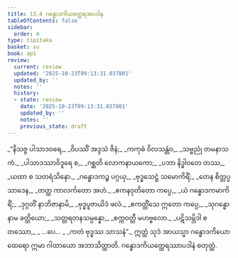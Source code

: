 ```yaml
---
title: 13.4 ဂန္ဓောဒကိယတ္ထေရအပဒါန
tableOfContents: false
sidebar:
  order: 4
type: tipitaka
basket: su
book: ap1
review:
  current: review
  updated: '2025-10-23T09:13:31.037801'
  updated_by: ''
  notes: ''
  history:
  - state: review
    date: '2025-10-23T09:13:31.037801'
    updated_by: ''
    notes: ''
    previous_state: draft
---
```



<ReviewStatus review={frontmatter.review} showDetails={true} />

<HypothesisAnnotation frontmatter={frontmatter} />

<DynamicBreadcrumb />

<Division number="35" book="ap1" e="ch" v="20" p="173">

<Paragraph number="2094" type="verses" book="ap1">
_“နိသဇ္ဇ ပါသာဒဝရေ,_  
_ဝိပဿိံ အဒ္ဒသံ ဇိနံ;_  
_ကကုဓံ ဝိလသန္တံဝ,_  
_သဗ္ဗညုံ တမနာသကံ._  

</Paragraph>

</Division>
<Division number="36" book="ap1" e="ch" v="20" p="173">

<Paragraph number="2095" type="verses" book="ap1">
_ပါသာဒဿာဝိဒူရေ စ,_  
_ဂစ္ဆတိ လောကနာယကော;_  
_ပဘာ နိဒ္ဓါဝတေ တဿ,_  
_ယထာ စ သတရံသိနော._  

</Paragraph>

</Division>
<Division number="37" book="ap1" e="ch" v="20" p="173">

<Paragraph number="2096" type="verses" book="ap1">
_ဂန္ဓောဒကဉ္စ ပဂ္ဂယှ,_  
_ဗုဒ္ဓသေဋ္ဌံ သမောကိရိံ;_  
_တေန စိတ္တပ္ပသာဒေန,_  
_တတ္ထ ကာလင်္ကတော အဟံ._  

</Paragraph>

</Division>
<Division number="38" book="ap1" e="ch" v="20" p="173">

<Paragraph number="2097" type="verses" book="ap1">
_ဧကနဝုတိတော ကပ္ပေ,_  
_ယံ ဂန္ဓောဒကမာကိရိံ;_  
_ဒုဂ္ဂတိံ နာဘိဇာနာမိ,_  
_ဗုဒ္ဓပူဇာယိဒံ ဖလံ._  

</Paragraph>

</Division>
<Division number="39" book="ap1" e="ch" v="20" p="173">

<Paragraph number="2098" type="verses" book="ap1">
_ဧကတ္တိံသေ ဣတော ကပ္ပေ,_  
_သုဂန္ဓော နာမ ခတ္တိယော;_  
_သတ္တရတနသမ္ပန္နော,_  
_စက္ကဝတ္တီ မဟဗ္ဗလော._  

</Paragraph>

</Division>
<Division number="40" book="ap1" e="ch" v="20" p="173">

<Paragraph number="2099" type="verses" book="ap1">
_ပဋိသမ္ဘိဒါ စတဿော,_  
_ …ပေ… _  
_ကတံ ဗုဒ္ဓဿ သာသနံ”._  

</Paragraph>

<Paragraph number="2100" book="ap1">
ဣတ္ထံ သုဒံ အာယသ္မာ ဂန္ဓောဒကိယော ထေရော ဣမာ ဂါထာယော အဘာသိတ္ထာတိ.

</Paragraph>
</Division>

<Paragraph number="2101" type="center" book="ap1">
ဂန္ဓောဒကိယတ္ထေရဿာပဒါနံ စတုတ္ထံ.
</Paragraph>